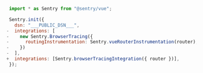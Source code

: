<Include name="migration/javascript-v8/v7-deprecation/browser-tracing" />

```JavaScript diff
 import * as Sentry from "@sentry/vue";

 Sentry.init({
   dsn: "___PUBLIC_DSN___",
-  integrations: [
-    new Sentry.BrowserTracing({
-      routingInstrumentation: Sentry.vueRouterInstrumentation(router),
-    })
-  ],
+  integrations: [Sentry.browserTracingIntegration({ router })],
 });
```
